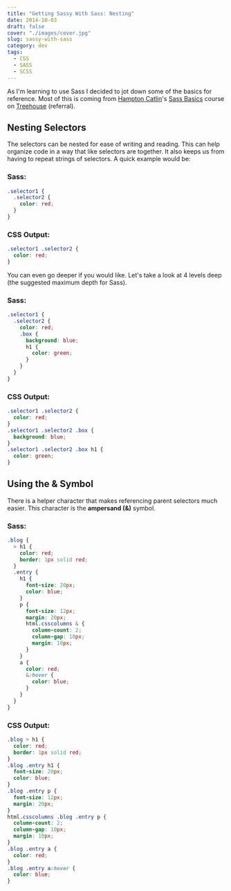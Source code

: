```yaml
---
title: "Getting Sassy With Sass: Nesting"
date: 2014-10-03
draft: false
cover: "./images/cover.jpg"
slug: sassy-with-sass
category: dev
tags: 
  - CSS
  - SASS
  - SCSS
---
```


As I'm learning to use Sass I decided to jot down some of the basics for reference. Most of this is coming from [Hampton Catlin](http://www.hamptoncatlin.com/)'s [Sass Basics](http://teamtreehouse.com/library/sass-basics) course on [Treehouse](http://referrals.trhou.se/joelmturner) (referral).

## Nesting Selectors

The selectors can be nested for ease of writing and reading. This can help organize code in a way that like selectors are together. It also keeps us from having to repeat strings of selectors. A quick example would be:

### Sass:

```scss
.selector1 {
  .selector2 {
    color: red;
  }
}
```

### CSS Output:

```css
.selector1 .selector2 {
  color: red;
}
```

You can even go deeper if you would like. Let's take a look at 4 levels deep (the suggested maximum depth for Sass).

### Sass:

```scss
.selector1 {
  .selector2 {
    color: red;
    .box {
      background: blue;
      h1 {
        color: green;
      }
    }
  }
}
```

### CSS Output:

```css
.selector1 .selector2 {
  color: red;
}
.selector1 .selector2 .box {
  background: blue;
}
.selector1 .selector2 .box h1 {
  color: green;
}
```

## Using the & Symbol

There is a helper character that makes referencing parent selectors much easier. This character is the **ampersand (&)** symbol.

### Sass:

```scss
.blog {
  > h1 {
    color: red;
    border: 1px solid red;
  }
  .entry {
    h1 {
      font-size: 20px;
      color: blue;
    }
    p {
      font-size: 12px;
      margin: 20px;
      html.csscolumns & {
        column-count: 2;
        column-gap: 10px;
        margin: 10px;
      }
    }
    a {
      color: red;
      &:hover {
        color: blue;
      }
    }
  }
}
```

### CSS Output:

```css
.blog > h1 {
  color: red;
  border: 1px solid red;
}
.blog .entry h1 {
  font-size: 20px;
  color: blue;
}
.blog .entry p {
  font-size: 12px;
  margin: 20px;
}
html.csscolumns .blog .entry p {
  column-count: 2;
  column-gap: 10px;
  margin: 10px;
}
.blog .entry a {
  color: red;
}
.blog .entry a:hover {
  color: blue;
}
```
